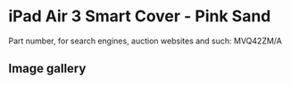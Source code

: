 # iPad Air 3 Smart Cover - Pink Sand

Part number, for search engines, auction websites and such: MVQ42ZM/A

## Image gallery

<div style={{ width: "768px" }}>
  <GalleryComponent
    images={[
      {
        original: "/everysource/MVQ42",
        thumbnail: "/everypreview/MVQ42",
      },
      {
        original: "/everysource/MVQ42_AV1_GOLD",
        thumbnail: "/everypreview/MVQ42_AV1_GOLD",
      },
      {
        original: "/everysource/MVQ42_AV1_SPACE_GRAY",
        thumbnail: "/everypreview/MVQ42_AV1_SPACE_GRAY",
      },
      {
        original: "/everysource/MVQ42_AV2",
        thumbnail: "/everypreview/MVQ42_AV2",
      },
      {
        original: "/everysource/MVQ42_AV3",
        thumbnail: "/everypreview/MVQ42_AV3",
      }
    ]}
  />
</div>